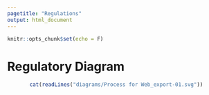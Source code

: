 ```yaml
---
pagetitle: "Regulations"
output: html_document
---
```


```r
knitr::opts_chunk$set(echo = F)
```

# Regulatory Diagram

<center>
```r
cat(readLines("diagrams/Process for Web_export-01.svg"))
```
</center>

